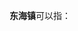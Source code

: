 '''东海镇'''可以指：
{{PRC admin/disambig|23/03/21/106/000|32/06/81/104/000|35/03/02/103/000}}
{{disambig|cat=三字中国镇名消歧义}}